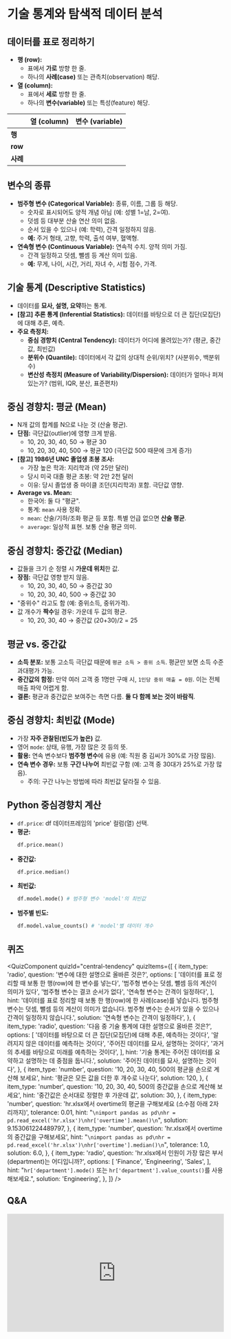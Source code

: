 # 기술 통계와 탐색적 데이터 분석

## 데이터를 표로 정리하기

*   **행 (row):**
    *   표에서 **가로** 방향 한 줄.
    *   하나의 **사례(case)** 또는 관측치(observation) 해당.
*   **열 (column):**
    *   표에서 **세로** 방향 한 줄.
    *   하나의 **변수(variable)** 또는 특성(feature) 해당.

|       | 열 (column) | 변수 (variable) |
| :---- | :---------- | :-------------- |
| **행**  |             |                 |
| **row** |             |                 |
| **사례** |             |                 |

## 변수의 종류

*   **범주형 변수 (Categorical Variable):** 종류, 이름, 그룹 등 해당.
    *   숫자로 표시되어도 양적 개념 아님 (예: 성별 1=남, 2=여).
    *   덧셈 등 대부분 산술 연산 의미 없음.
    *   순서 있을 수 있으나 (예: 학력), 간격 일정하지 않음.
    *   **예:** 주거 형태, 고향, 학력, 출석 여부, 혈액형.
*   **연속형 변수 (Continuous Variable):** 연속적 수치. 양적 의미 가짐.
    *   간격 일정하고 덧셈, 뺄셈 등 계산 의미 있음.
    *   **예:** 무게, 나이, 시간, 거리, 자녀 수, 시험 점수, 가격.

## 기술 통계 (Descriptive Statistics)

*   데이터를 **묘사, 설명, 요약**하는 통계.
*   **[참고] 추론 통계 (Inferential Statistics):** 데이터를 바탕으로 더 큰 집단(모집단)에 대해 추론, 예측.
*   **주요 측정치:**
    *   **중심 경향치 (Central Tendency):** 데이터가 어디에 몰려있는가? (평균, 중간값, 최빈값)
    *   **분위수 (Quantile):** 데이터에서 각 값의 상대적 순위/위치? (사분위수, 백분위수)
    *   **변산성 측정치 (Measure of Variability/Dispersion):** 데이터가 얼마나 퍼져있는가? (범위, IQR, 분산, 표준편차)

## 중심 경향치: 평균 (Mean)

*   N개 값의 합계를 N으로 나눈 것 (산술 평균).
*   **단점:** 극단값(outlier)에 영향 크게 받음.
    *   10, 20, 30, 40, 50 → 평균 30
    *   10, 20, 30, 40, 500 → 평균 120 (극단값 500 때문에 크게 증가)
*   **[참고] 1986년 UNC 졸업생 초봉 조사:**
    *   가장 높은 학과: 지리학과 (약 25만 달러)
    *   당시 미국 대졸 평균 초봉: 약 2만 2천 달러
    *   이유: 당시 졸업생 중 마이클 조던(지리학과) 포함. 극단값 영향.
*   **Average vs. Mean:**
    *   한국어: 둘 다 "평균".
    *   통계: `mean` 사용 정확.
    *   `mean`: 산술/기하/조화 평균 등 포함. 특별 언급 없으면 **산술 평균**.
    *   `average`: 일상적 표현. 보통 산술 평균 의미.


## 중심 경향치: 중간값 (Median)

*   값들을 크기 순 정렬 시 **가운데 위치**한 값.
*   **장점:** 극단값 영향 받지 않음.
    *   10, 20, 30, 40, 50 → 중간값 30
    *   10, 20, 30, 40, 500 → 중간값 30
*   "중위수" 라고도 함 (예: 중위소득, 중위가격).
*   값 개수가 **짝수**일 경우: 가운데 두 값의 평균.
    *   10, 20, 30, 40 → 중간값 (20+30)/2 = 25

## 평균 vs. 중간값

*   **소득 분포:** 보통 고소득 극단값 때문에 `평균 소득 > 중위 소득`. 평균만 보면 소득 수준 과대평가 가능.
*   **중간값의 함정:** 만약 여러 고객 중 1명만 구매 시, `1인당 중위 매출 = 0원`. 이는 전체 매출 파악 어렵게 함.
*   **결론:** 평균과 중간값은 보여주는 측면 다름. **둘 다 함께 보는 것이 바람직**.

## 중심 경향치: 최빈값 (Mode)

*   가장 **자주 관찰된(빈도가 높은)** 값.
*   영어 `mode`: 상태, 유행, 가장 많은 것 등의 뜻.
*   **활용:** 연속 변수보다 **범주형 변수**에 유용 (예: 직원 중 김씨가 30%로 가장 많음).
*   **연속 변수 경우:** 보통 **구간 나누어** 최빈값 구함 (예: 고객 중 30대가 25%로 가장 많음).
    *   주의: 구간 나누는 방법에 따라 최빈값 달라질 수 있음.

## Python 중심경향치 계산

*   `df.price`: df 데이터프레임의 'price' 컬럼(열) 선택.
*   **평균:**
    ```python
    df.price.mean()
    ```
*   **중간값:**
    ```python
    df.price.median()
    ```
*   **최빈값:**
    ```python
    df.model.mode() # 범주형 변수 'model'의 최빈값
    ```
*   **범주별 빈도:**
    ```python
    df.model.value_counts() # 'model'별 데이터 개수
    ```

## 퀴즈



<QuizComponent quizId="central-tendency" quizItems={[
    {
        item_type: 'radio',
        question: '변수에 대한 설명으로 올바른 것은?',
        options: [
            '데이터를 표로 정리할 때 보통 한 행(row)에 한 변수를 넣는다',
            '범주형 변수는 덧셈, 뺄셈 등의 계산이 의미가 있다',
            '범주형 변수는 결코 순서가 없다',
            '연속형 변수는 간격이 일정하다',
        ],
        hint: '데이터를 표로 정리할 때 보통 한 행(row)에 한 사례(case)를 넣습니다. 범주형 변수는 덧셈, 뺄셈 등의 계산이 의미가 없습니다. 범주형 변수는 순서가 있을 수 있으나 간격이 일정하지 않습니다.',
        solution: '연속형 변수는 간격이 일정하다',
    },
    {
        item_type: 'radio',
        question: '다음 중 기술 통계에 대한 설명으로 올바른 것은?',
        options: [
            '데이터를 바탕으로 더 큰 집단(모집단)에 대해 추론, 예측하는 것이다',
            '알려지지 않은 데이터를 예측하는 것이다',
            '주어진 데이터를 묘사, 설명하는 것이다',
            '과거의 추세를 바탕으로 미래를 예측하는 것이다',
        ],
        hint: '기술 통계는 주어진 데이터를 요약하고 설명하는 데 중점을 둡니다.',
        solution: '주어진 데이터를 묘사, 설명하는 것이다',
    },
    {
        item_type: 'number',
        question: '10, 20, 30, 40, 500의 평균을 손으로 계산해 보세요',
        hint: '평균은 모든 값을 더한 후 개수로 나눈다',
        solution: 120,
    },
    {
        item_type: 'number',
        question: '10, 20, 30, 40, 500의 중간값을 손으로 계산해 보세요',
        hint: '중간값은 순서대로 정렬한 후 가운데 값',
        solution: 30,
    },
    {
        item_type: 'number',
        question: 'hr.xlsx에서 overtime의 평균을 구해보세요 (소수점 아래 2자리까지)',
        tolerance: 0.01,
        hint: "```\nimport pandas as pd\nhr = pd.read_excel('hr.xlsx')\nhr['overtime'].mean()\n```",
        solution: 9.153061224489797,
    },
    {
        item_type: 'number',
        question: 'hr.xlsx에서 overtime의 중간값을 구해보세요',
        hint: "```\nimport pandas as pd\nhr = pd.read_excel('hr.xlsx')\nhr['overtime'].median()\n```",
        tolerance: 1.0,
        solution: 6.0,
    },
    {
        item_type: 'radio',
        question: 'hr.xlsx에서 인원이 가장 많은 부서(department)는 어디입니까?',
        options: [
            'Finance',
            'Engineering',
            'Sales',
        ],
        hint: "`hr['department'].mode()` 또는 `hr['department'].value_counts()`를 사용해보세요.",
        solution: 'Engineering',
    },
]} />



## Q&A
<iframe src="https://tally.so/embed/wbOOKg?alignLeft=1&hideTitle=1&transparentBackground=1&dynamicHeight=0" loading="lazy" width="100%" height="274" frameborder="0" marginheight="0" marginwidth="0" title="Q&A"></iframe>
